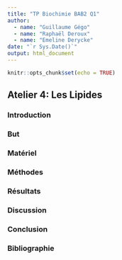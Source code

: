 ```yaml
---
title: "TP Biochimie BAB2 Q1"
author: 
  - name: "Guillaume Gégo"
  - name: "Raphaël Deroux"
  - name: "Emeline Derycke"
date: "`r Sys.Date()`"
output: html_document
---
```


```r
knitr::opts_chunk$set(echo = TRUE)
```

## **Atelier 4:** Les Lipides

### Introduction

  
### But

  
### Matériel

  
### Méthodes

  
### Résultats

  
### Discussion

  
### Conclusion


### Bibliographie


